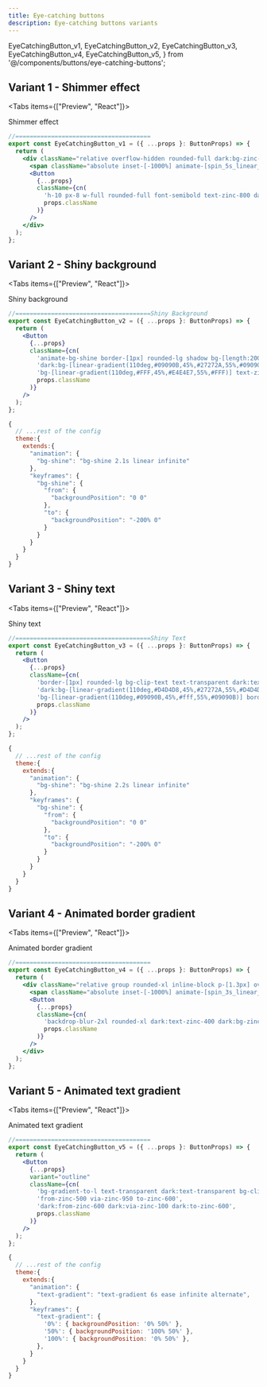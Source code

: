 ```yaml
---
title: Eye-catching buttons
description: Eye-catching buttons variants
---
```


  EyeCatchingButton_v1,
  EyeCatchingButton_v2,
  EyeCatchingButton_v3,
  EyeCatchingButton_v4,
  EyeCatchingButton_v5,
} from '@/components/buttons/eye-catching-buttons';

## Variant 1 - Shimmer effect

<Tabs items={["Preview", "React"]}>
  <Tab value="Preview">
  <div className="flex-row-center pt-4 gap-2">
    <EyeCatchingButton_v1>
      Shimmer effect
    </EyeCatchingButton_v1>
    <EyeCatchingButton_v1 className="px-3 flex-row-center" size="icon">
      <FaCode />
    </EyeCatchingButton_v1>
  </div>
  </Tab>
  <Tab value="React">

```jsx
//======================================
export const EyeCatchingButton_v1 = ({ ...props }: ButtonProps) => {
  return (
    <div className="relative overflow-hidden rounded-full dark:bg-zinc-900 bg-white shadow border dark:border-zinc-800 group border-zinc-400 p-0.5">
      <span className="absolute inset-[-1000%] animate-[spin_5s_linear_infinite_reverse] dark:bg-[conic-gradient(from_90deg_at_50%_50%,#fff_0%,#09090B_7%)] bg-[conic-gradient(from_90deg_at_50%_50%,#000_0%,#fff_5%)] group-hover:bg-none" />
      <Button
        {...props}
        className={cn(
          'h-10 px-8 w-full rounded-full font-semibold text-zinc-800 dark:text-zinc-200 backdrop-blur-xl bg-zinc-50 dark:bg-zinc-900',
          props.className
        )}
      />
    </div>
  );
};
```

</Tab>
</Tabs>

## Variant 2 - Shiny background

<Tabs items={["Preview", "React"]}>
  <Tab value="Preview">
  <div className="flex-row-center gap-3 pt-4">
    <EyeCatchingButton_v2>
      Shiny background
    </EyeCatchingButton_v2>
    <EyeCatchingButton_v2 size="icon" className="rounded-full">
      <FaCode />
    </EyeCatchingButton_v2>
  </div>
  </Tab>
  <Tab value="React">

```jsx title="EyeCatchingButton_v2.tsx"
//======================================Shiny Background
export const EyeCatchingButton_v2 = ({ ...props }: ButtonProps) => {
  return (
    <Button
      {...props}
      className={cn(
        'animate-bg-shine border-[1px] rounded-lg shadow bg-[length:200%_100%] tracking-wide',
        'dark:bg-[linear-gradient(110deg,#09090B,45%,#27272A,55%,#09090B)] dark:text-zinc-200 dark:border-zinc-800',
        'bg-[linear-gradient(110deg,#FFF,45%,#E4E4E7,55%,#FFF)] text-zinc-800 border-zinc-300',
        props.className
      )}
    />
  );
};
```

```js title="tailwind.config.js"
{
  // ...rest of the config
  theme:{
    extends:{
      "animation": {
        "bg-shine": "bg-shine 2.1s linear infinite"
      },
      "keyframes": {
        "bg-shine": {
          "from": {
            "backgroundPosition": "0 0"
          },
          "to": {
            "backgroundPosition": "-200% 0"
          }
        }
      }
    }
  }
}

```

</Tab>
</Tabs>

## Variant 3 - Shiny text

<Tabs items={["Preview", "React"]}>
  <Tab value="Preview">
  <div className="flex-row-center pt-4">
    <EyeCatchingButton_v3>
      Shiny text
    </EyeCatchingButton_v3>
  </div>
  </Tab>
  <Tab value="React">

```jsx
//======================================Shiny Text
export const EyeCatchingButton_v3 = ({ ...props }: ButtonProps) => {
  return (
    <Button
      {...props}
      className={cn(
        'border-[1px] rounded-lg bg-clip-text text-transparent dark:text-transparent animate-bg-shine bg-[length:250%_100%] shadow font-bold tracking-wide',
        'dark:bg-[linear-gradient(110deg,#D4D4D8,45%,#27272A,55%,#D4D4D8)] dark:border-zinc-800',
        'bg-[linear-gradient(110deg,#09090B,45%,#fff,55%,#09090B)] border-zinc-300',
        props.className
      )}
    />
  );
};
```

```js title="tailwind.config.js"
{
  // ...rest of the config
  theme:{
    extends:{
      "animation": {
        "bg-shine": "bg-shine 2.2s linear infinite"
      },
      "keyframes": {
        "bg-shine": {
          "from": {
            "backgroundPosition": "0 0"
          },
          "to": {
            "backgroundPosition": "-200% 0"
          }
        }
      }
    }
  }
}

```

</Tab>
</Tabs>

## Variant 4 - Animated border gradient

<Tabs items={["Preview", "React"]}>
  <Tab value="Preview">
  <div className="flex-row-center pt-4">
    <EyeCatchingButton_v4>
      Animated border gradient
    </EyeCatchingButton_v4>
  </div>
  </Tab>
  <Tab value="React">

```jsx
//======================================
export const EyeCatchingButton_v4 = ({ ...props }: ButtonProps) => {
  return (
    <div className="relative group rounded-xl inline-block p-[1.3px] overflow-hidden">
      <span className="absolute inset-[-1000%] animate-[spin_3s_linear_infinite] dark:bg-[conic-gradient(from_90deg_at_50%_50%,#FAFAFA_0%,#52525B_50%,#E4E4E7_100%)] bg-[conic-gradient(from_90deg_at_50%_50%,#52525B_0%,#D4D4D8_50%,#52525B_100%)] group-hover:animate-none" />
      <Button
        {...props}
        className={cn(
          'backdrop-blur-2xl rounded-xl dark:text-zinc-400 dark:bg-zinc-950 bg-white text-zinc-800 font-medium text-lg group-hover:scale-100',
          props.className
        )}
      />
    </div>
  );
};
```

</Tab>
</Tabs>

## Variant 5 - Animated text gradient

<Tabs items={["Preview", "React"]}>
  <Tab value="Preview">
  <div className="flex-row-center pt-4">
    <EyeCatchingButton_v5>
      Animated text gradient
    </EyeCatchingButton_v5>
  </div>
  </Tab>
  <Tab value="React">

```jsx
//======================================
export const EyeCatchingButton_v5 = ({ ...props }: ButtonProps) => {
  return (
    <Button
      {...props}
      variant="outline"
      className={cn(
        'bg-gradient-to-l text-transparent dark:text-transparent bg-clip-text animate-text-gradient font-bold dark:bg-zinc-50 bg-[length:300%] text-lg rounded-xl tracking-wide',
        'from-zinc-500 via-zinc-950 to-zinc-600',
        'dark:from-zinc-600 dark:via-zinc-100 dark:to-zinc-600',
        props.className
      )}
    />
  );
};
```

```js title="tailwind.config.js"
{
  // ...rest of the config
  theme:{
    extends:{
      "animation": {
        "text-gradient": "text-gradient 6s ease infinite alternate",
      },
      "keyframes": {
        "text-gradient": {
          '0%': { backgroundPosition: '0% 50%' },
          '50%': { backgroundPosition: '100% 50%' },
          '100%': { backgroundPosition: '0% 50%' },
        },
      }
    }
  }
}

```

</Tab>
</Tabs>
